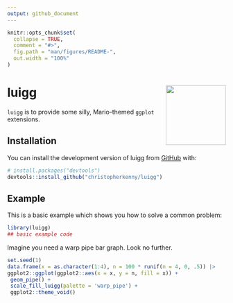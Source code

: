 ```yaml
---
output: github_document
---
```


<!-- README.md is generated from README.Rmd. Please edit that file -->

```r
knitr::opts_chunk$set(
  collapse = TRUE,
  comment = "#>",
  fig.path = "man/figures/README-",
  out.width = "100%"
)
```

# luigg <img src="man/figures/logo.png" align="right" height="138" />

<!-- badges: start -->
<!-- badges: end -->

`luigg` is to provide some silly, Mario-themed `ggplot` extensions.

## Installation

You can install the development version of luigg from [GitHub](https://github.com/) with:

``` r
# install.packages("devtools")
devtools::install_github("christopherkenny/luigg")
```

## Example

This is a basic example which shows you how to solve a common problem:

```r
library(luigg)
## basic example code
```

Imagine you need a warp pipe bar graph. Look no further.

```r
set.seed(1)
data.frame(x = as.character(1:4), n = 100 * runif(n = 4, 0, .5)) |>
ggplot2::ggplot(ggplot2::aes(x = x, y = n, fill = x)) +
 geom_pipe() +
 scale_fill_luigg(palette = 'warp_pipe') +
 ggplot2::theme_void()
```

